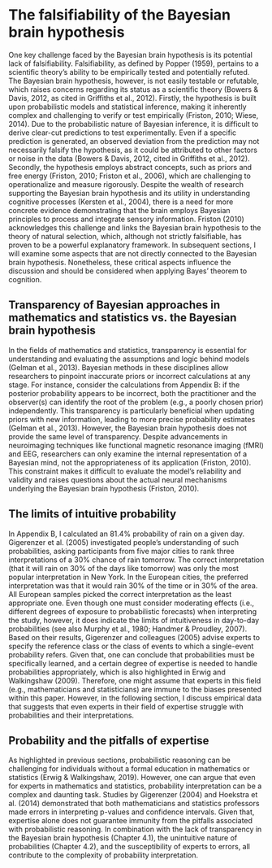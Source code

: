 # The falsifiability of the Bayesian brain hypothesis

One key challenge faced by the Bayesian brain hypothesis is its potential lack of falsifiability. Falsifiability, as defined by Popper (1959), pertains to a scientific theory's ability to be empirically tested and potentially refuted. The Bayesian brain hypothesis, however, is not easily testable or refutable, which raises concerns regarding its status as a scientific theory (Bowers & Davis, 2012, as cited in Griffiths et al., 2012). 
Firstly, the hypothesis is built upon probabilistic models and statistical inference, making it inherently complex and challenging to verify or test empirically (Friston, 2010; Wiese, 2014). Due to the probabilistic nature of Bayesian inference, it is difficult to derive clear-cut predictions to test experimentally. Even if a specific prediction is generated, an observed deviation from the prediction may not necessarily falsify the hypothesis, as it could be attributed to other factors or noise in the data (Bowers & Davis, 2012, cited in Griffiths et al., 2012).
Secondly, the hypothesis employs abstract concepts, such as priors and free energy (Friston, 2010; Friston et al., 2006), which are challenging to operationalize and measure rigorously.
Despite the wealth of research supporting the Bayesian brain hypothesis and its utility in understanding cognitive processes (Kersten et al., 2004), there is a need for more concrete evidence demonstrating that the brain employs Bayesian principles to process and integrate sensory information. Friston (2010) acknowledges this challenge and links the Bayesian brain hypothesis to the theory of natural selection, which, although not strictly falsifiable, has proven to be a powerful explanatory framework.
In subsequent sections, I will examine some aspects that are not directly connected to the Bayesian brain hypothesis. Nonetheless, these critical aspects influence the discussion and should be considered when applying Bayes' theorem to cognition.

##	Transparency of Bayesian approaches in mathematics and statistics vs. the Bayesian brain hypothesis
In the fields of mathematics and statistics, transparency is essential for understanding and evaluating the assumptions and logic behind models (Gelman et al., 2013). Bayesian methods in these disciplines allow researchers to pinpoint inaccurate priors or incorrect calculations at any stage. For instance, consider the calculations from Appendix B: if the posterior probability appears to be incorrect, both the practitioner and the observer(s) can identify the root of the problem (e.g., a poorly chosen prior) independently. This transparency is particularly beneficial when updating priors with new information, leading to more precise probability estimates (Gelman et al., 2013). 
However, the Bayesian brain hypothesis does not provide the same level of transparency. Despite advancements in neuroimaging techniques like functional magnetic resonance imaging (fMRI) and EEG, researchers can only examine the internal representation of a Bayesian mind, not the appropriateness of its application (Friston, 2010). This constraint makes it difficult to evaluate the model's reliability and validity and raises questions about the actual neural mechanisms underlying the Bayesian brain hypothesis (Friston, 2010). 

##	The limits of intuitive probability
In Appendix B, I calculated an 81.4% probability of rain on a given day. Gigerenzer et al. (2005) investigated people's understanding of such probabilities, asking participants from five major cities to rank three interpretations of a 30% chance of rain tomorrow. The correct interpretation (that it will rain on 30% of the days like tomorrow) was only the most popular interpretation in New York. In the European cities, the preferred interpretation was that it would rain 30% of the time or in 30% of the area. All European samples picked the correct interpretation as the least appropriate one. Even though one must consider moderating effects (i.e., different degrees of exposure to probabilistic forecasts) when interpreting the study, however, it does indicate the limits of intuitiveness in day-to-day probabilities (see also Murphy et al., 1980; Handmer & Proudley, 2007).
Based on their results, Gigerenzer and colleagues (2005) advise experts to specify the reference class or the class of events to which a single-event probability refers. Given that, one can conclude that probabilities must be specifically learned, and a certain degree of expertise is needed to handle probabilities appropriately, which is also highlighted in Erwig and Walkingshaw (2009). Therefore, one might assume that experts in this field (e.g., mathematicians and statisticians) are immune to the biases presented within this paper. However, in the following section, I discuss empirical data that suggests that even experts in their field of expertise struggle with probabilities and their interpretations.

##	Probability and the pitfalls of expertise {#sec:pitfalls_expertise}
As highlighted in previous sections, probabilistic reasoning can be challenging for individuals without a formal education in mathematics or statistics (Erwig & Walkingshaw, 2019). However, one can argue that even for experts in mathematics and statistics, probability interpretation can be a complex and daunting task. Studies by Gigerenzer (2004) and Hoekstra et al. (2014) demonstrated that both mathematicians and statistics professors made errors in interpreting p-values and confidence intervals. Given that, expertise alone does not guarantee immunity from the pitfalls associated with probabilistic reasoning. In combination with the lack of transparency in the Bayesian brain hypothesis (Chapter 4.1), the unintuitive nature of probabilities (Chapter 4.2), and the susceptibility of experts to errors, all contribute to the complexity of probability interpretation.
